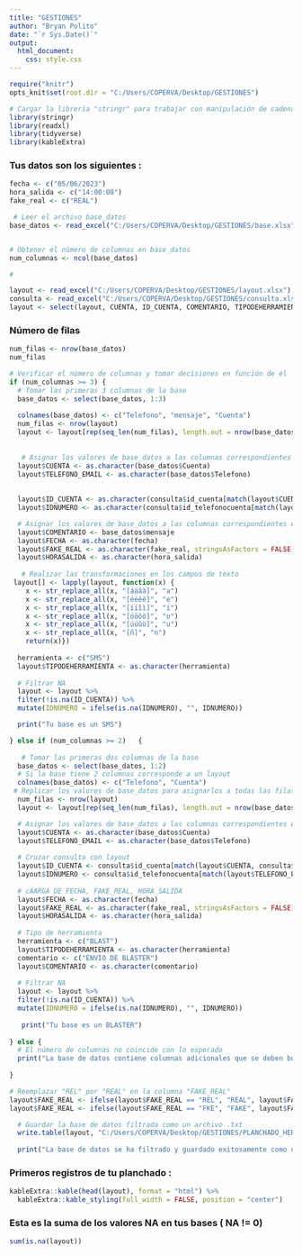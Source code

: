 ```yaml
---
title: "GESTIONES"
author: "Bryan Polito"
date: "`r Sys.Date()`"
output:
  html_document:
    css: style.css
---
```


```r
require("knitr")
opts_knit$set(root.dir = "C:/Users/COPERVA/Desktop/GESTIONES")
```

```r
# Cargar la librería "stringr" para trabajar con manipulación de cadenas
library(stringr)
library(readxl)
library(tidyverse)
library(kableExtra)

```

### Tus datos son los siguientes :
```r
fecha <- c("05/06/2023")
hora_salida <- c("14:00:00")
fake_real <- c("REAL")
```

```r
 # Leer el archivo base_datos
base_datos <- read_excel("C:/Users/COPERVA/Desktop/GESTIONES/base.xlsx")


# Obtener el número de columnas en base_datos
num_columnas <- ncol(base_datos)

# 

layout <- read_excel("C:/Users/COPERVA/Desktop/GESTIONES/layout.xlsx")
consulta <- read_excel("C:/Users/COPERVA/Desktop/GESTIONES/consulta.xlsx")
layout <- select(layout, CUENTA, ID_CUENTA, COMENTARIO, TIPODEHERRAMIENTA, TELEFONO_EMAIL, FECHA, FAKE_REAL, HORASALIDA, IDNUMERO)
```

### Número de filas
```r
num_filas <- nrow(base_datos)
num_filas
```

```r
# Verificar el número de columnas y tomar decisiones en función de él
if (num_columnas >= 3) {
  # Tomar las primeras 3 columnas de la base
  base_datos <- select(base_datos, 1:3)
  
  colnames(base_datos) <- c("Telefono", "mensaje", "Cuenta")
  num_filas <- nrow(layout)
  layout <- layout[rep(seq_len(num_filas), length.out = nrow(base_datos)), ]
  
  
   # Asignar los valores de base_datos a las columnas correspondientes en layout
  layout$CUENTA <- as.character(base_datos$Cuenta)
  layout$TELEFONO_EMAIL <- as.character(base_datos$Telefono)
  
  
  layout$ID_CUENTA <- as.character(consulta$id_cuenta[match(layout$CUENTA, consulta$CUENTAS)])
  layout$IDNUMERO <- as.character(consulta$id_telefonocuenta[match(layout$TELEFONO_EMAIL , consulta$tel)])

  # Asignar los valores de base_datos a las columnas correspondientes en layout
  layout$COMENTARIO <- base_datos$mensaje
  layout$FECHA <- as.character(fecha)
  layout$FAKE_REAL <- as.character(fake_real, stringsAsFactors = FALSE)
  layout$HORASALIDA <- as.character(hora_salida)
  
   # Realizar las transformaciones en los campos de texto
 layout[] <- lapply(layout, function(x) {
    x <- str_replace_all(x, "[áäâà]", "a")
    x <- str_replace_all(x, "[éëêè]", "e")
    x <- str_replace_all(x, "[íïîì]", "i")
    x <- str_replace_all(x, "[óöôò]", "o")
    x <- str_replace_all(x, "[úüûù]", "u")
    x <- str_replace_all(x, "[ñ]", "n")
    return(x)})
  
  herramienta <- c("SMS")
  layout$TIPODEHERRAMIENTA <- as.character(herramienta)
  
  # Filtrar NA
  layout <- layout %>%
  filter(!is.na(ID_CUENTA)) %>%
  mutate(IDNUMERO = ifelse(is.na(IDNUMERO), "", IDNUMERO))

  print("Tu base es un SMS")

} else if (num_columnas >= 2)   {
  
   # Tomar las primeras dos columnas de la base
  base_datos <- select(base_datos, 1:2)
  # Si la base tiene 2 columnas corresponde a un layout
  colnames(base_datos) <- c("Telefono", "Cuenta")
 # Replicar los valores de base_datos para asignarlos a todas las filas de layout
  num_filas <- nrow(layout)
  layout <- layout[rep(seq_len(num_filas), length.out = nrow(base_datos)), ]

  # Asignar los valores de base_datos a las columnas correspondientes en layout
  layout$CUENTA <- as.character(base_datos$Cuenta)
  layout$TELEFONO_EMAIL <- as.character(base_datos$Telefono)
  
  # Cruzar consulta con layout
  layout$ID_CUENTA <- consulta$id_cuenta[match(layout$CUENTA, consulta$CUENTAS)]
  layout$IDNUMERO <- consulta$id_telefonocuenta[match(layout$TELEFONO_EMAIL , consulta$tel)]
  
  # cAARGA DE FECHA, FAKE_REAL, HORA_SALIDA
  layout$FECHA <- as.character(fecha)
  layout$FAKE_REAL <- as.character(fake_real, stringsAsFactors = FALSE)
  layout$HORASALIDA <- as.character(hora_salida)
  
  # Tipo de herramienta
  herramienta <- c("BLAST")
  layout$TIPODEHERRAMIENTA <- as.character(herramienta)
  comentario <- c("ENVIO DE BLASTER")
  layout$COMENTARIO <- as.character(comentario)
  
  # Filtrar NA
  layout <- layout %>%
  filter(!is.na(ID_CUENTA)) %>%
  mutate(IDNUMERO = ifelse(is.na(IDNUMERO), "", IDNUMERO))
  
   print("Tu base es un BLASTER")
  
} else {
  # El número de columnas no coincide con lo esperado
  print("La base de datos contiene columnas adicionales que se deben borrar")
  
}
```


```r
# Reemplazar "REL" por "REAL" en la columna "FAKE_REAL"
layout$FAKE_REAL <- ifelse(layout$FAKE_REAL == "REL", "REAL", layout$FAKE_REAL)
layout$FAKE_REAL <- ifelse(layout$FAKE_REAL == "FKE", "FAKE", layout$FAKE_REAL)

  # Guardar la base de datos filtrada como un archivo .txt
  write.table(layout, "C:/Users/COPERVA/Desktop/GESTIONES/PLANCHADO_HERRAMIENTAS_.txt", sep = "\t", quote = FALSE, row.names = FALSE)
  
  print("La base de datos se ha filtrado y guardado exitosamente como un archivo .txt")
```
 
### Primeros registros de tu planchado :
```r
kableExtra::kable(head(layout), format = "html") %>%
  kableExtra::kable_styling(full_width = FALSE, position = "center")
```

### Esta es la suma de los valores NA en tus bases ( NA != 0)
```r
sum(is.na(layout))
```



 